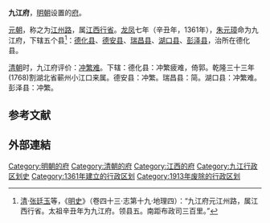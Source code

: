'''九江府'''，[[明朝|明朝]]设置的[[府_(行政区划)|府]]。

[[元朝|元朝]]，称之为[[江州路|江州路]]，属[[江西行省|江西行省]]。[[龍鳳_(韓林兒)|龙凤]]七年（辛丑年，1361年），[[朱元璋|朱元璋]]命为九江府，下辖五个县<ref>[[清朝|清]]·[[张廷玉|张廷玉]]等，《[[明史|明史]]》（卷四十三·志第十九·地理四）：“九江府元江州路，属江西行省。太祖辛丑年为九江府。领县五。南距布政司三百里。”</ref>：[[德化县_(南唐)|德化县]]、[[德安县|德安县]]、[[瑞昌县|瑞昌县]]、[[湖口县|湖口县]]、[[彭泽县|彭泽县]]，治所在德化县。

[[清朝|清朝]]时，九江府评价：[[衝繁疲難|冲繁难]]。下辖：德化县：冲繁疲难，倚郭。乾隆三十三年(1768)割湖北省蕲州小江口来属。德安县：冲繁。瑞昌县：简。湖口县：冲繁难。彭泽县：冲繁。

==参考文献==
{{Reflist}}
==外部連結==
{{Wikisource further reading}}
{{明朝行政区划|nocat}}
{{清朝江西省行政區劃|nocat}}
{{江西省历史二级政区|nocat}}
{{江西行政区划小作品}}
[[Category:明朝的府|Category:明朝的府]]
[[Category:清朝的府|Category:清朝的府]]
[[Category:江西的府|Category:江西的府]]
[[Category:九江行政区划史|Category:九江行政区划史]]
[[Category:1361年建立的行政区划|Category:1361年建立的行政区划]]
[[Category:1913年废除的行政区划|Category:1913年废除的行政区划]]